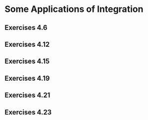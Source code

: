# Some Applications of Integration

## Exercises 4.6 {#exr4.6}

## Exercises 4.12 {#exr4.12}

## Exercises 4.15 {#exr4.15}

## Exercises 4.19 {#exr4.19}

## Exercises 4.21 {#exr4.21}

## Exercises 4.23 {#exr4.23}



